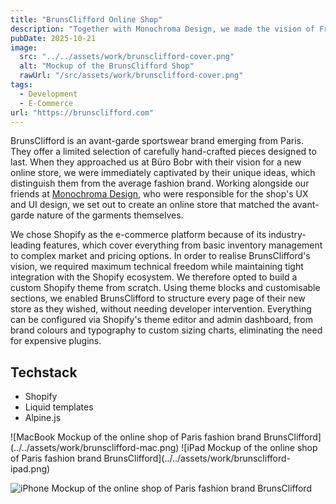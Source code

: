 ```yaml
---
title: "BrunsClifford Online Shop"
description: "Together with Monochroma Design, we made the vision of French avant-garde sportswear brand BrunsClifford for their new online shop come alive."
pubDate: 2025-10-21
image:
  src: "../../assets/work/brunsclifford-cover.png"
  alt: "Mockup of the BrunsClifford Shop"
  rawUrl: "/src/assets/work/brunsclifford-cover.png"
tags:
  - Development
  - E-Commerce
url: "https://brunsclifford.com"
---
```


BrunsClifford is an avant-garde sportswear brand emerging from Paris. They offer a limited selection of carefully hand-crafted pieces designed to last. When they approached us at Büro Bobr with their vision for a new online store, we were immediately captivated by their unique ideas, which distinguish them from the average fashion brand. Working alongside our friends at [Monochroma Design](https://monochroma.design/), who were responsible for the shop's UX and UI design, we set out to create an online store that matched the avant-garde nature of the garments themselves.

We chose Shopify as the e-commerce platform because of its industry-leading features, which cover everything from basic inventory management to complex market and pricing options. In order to realise BrunsClifford's vision, we required maximum technical freedom while maintaining tight integration with the Shopify ecosystem. We therefore opted to build a custom Shopify theme from scratch. Using theme blocks and customisable sections, we enabled BrunsClifford to structure every page of their new store as they wished, without needing developer intervention. Everything can be configured via Shopify's theme editor and admin dashboard, from brand colours and typography to custom sizing charts, eliminating the need for expensive plugins.

## Techstack
- Shopify
- Liquid templates
- Alpine.js

<Grid>
    ![MacBook Mockup of the online shop of Paris fashion brand BrunsClifford](../../assets/work/brunsclifford-mac.png)
    ![iPad Mockup of the online shop of Paris fashion brand BrunsClifford](../../assets/work/brunsclifford-ipad.png)
</Grid>

![iPhone Mockup of the online shop of Paris fashion brand BrunsClifford](../../assets/work/brunsclifford-iphone.png)
